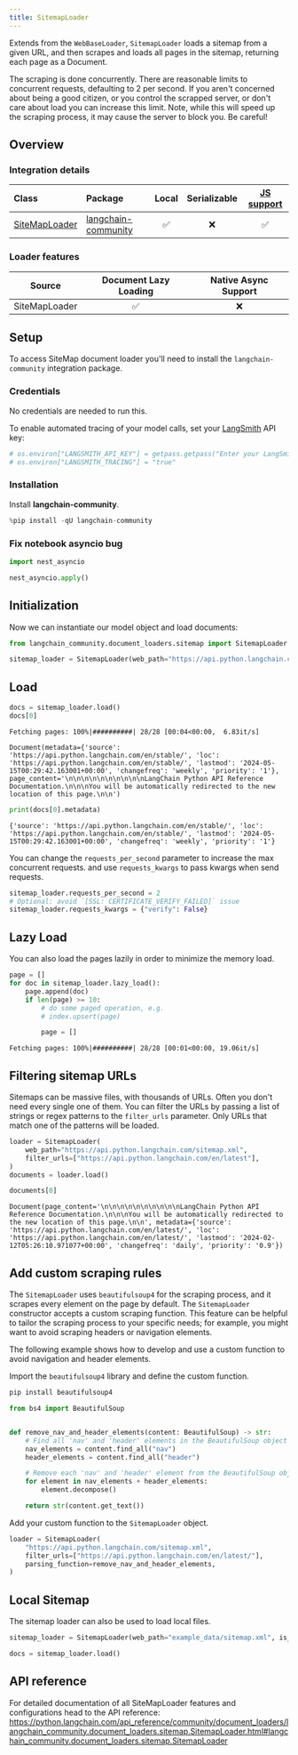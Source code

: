 ```yaml
---
title: SitemapLoader
---
```


Extends from the `WebBaseLoader`, `SitemapLoader` loads a sitemap from a given URL, and then scrapes and loads all pages in the sitemap, returning each page as a Document.

The scraping is done concurrently. There are reasonable limits to concurrent requests, defaulting to 2 per second.  If you aren't concerned about being a good citizen, or you control the scrapped server, or don't care about load you can increase this limit. Note, while this will speed up the scraping process, it may cause the server to block you. Be careful!

## Overview
### Integration details

| Class | Package | Local | Serializable | [JS support](https://js.langchain.com/docs/integrations/document_loaders/web_loaders/sitemap/)|
| :--- | :--- | :---: | :---: |  :---: |
| [SiteMapLoader](https://python.langchain.com/api_reference/community/document_loaders/langchain_community.document_loaders.sitemap.SitemapLoader.html#langchain_community.document_loaders.sitemap.SitemapLoader) | [langchain-community](https://python.langchain.com/api_reference/community/index.html) | ✅ | ❌ | ✅ |
### Loader features
| Source | Document Lazy Loading | Native Async Support
| :---: | :---: | :---: |
| SiteMapLoader | ✅ | ❌ |

## Setup

To access SiteMap document loader you'll need to install the `langchain-community` integration package.

### Credentials

No credentials are needed to run this.

To enable automated tracing of your model calls, set your [LangSmith](https://docs.smith.langchain.com/) API key:


```python
# os.environ["LANGSMITH_API_KEY"] = getpass.getpass("Enter your LangSmith API key: ")
# os.environ["LANGSMITH_TRACING"] = "true"
```

### Installation

Install **langchain-community**.


```python
%pip install -qU langchain-community
```

### Fix notebook asyncio bug


```python
import nest_asyncio

nest_asyncio.apply()
```

## Initialization

Now we can instantiate our model object and load documents:


```python
from langchain_community.document_loaders.sitemap import SitemapLoader
```


```python
sitemap_loader = SitemapLoader(web_path="https://api.python.langchain.com/sitemap.xml")
```

## Load


```python
docs = sitemap_loader.load()
docs[0]
```
```output
Fetching pages: 100%|##########| 28/28 [00:04<00:00,  6.83it/s]
```


```output
Document(metadata={'source': 'https://api.python.langchain.com/en/stable/', 'loc': 'https://api.python.langchain.com/en/stable/', 'lastmod': '2024-05-15T00:29:42.163001+00:00', 'changefreq': 'weekly', 'priority': '1'}, page_content='\n\n\n\n\n\n\n\n\n\nLangChain Python API Reference Documentation.\n\n\nYou will be automatically redirected to the new location of this page.\n\n')
```



```python
print(docs[0].metadata)
```
```output
{'source': 'https://api.python.langchain.com/en/stable/', 'loc': 'https://api.python.langchain.com/en/stable/', 'lastmod': '2024-05-15T00:29:42.163001+00:00', 'changefreq': 'weekly', 'priority': '1'}
```
You can change the `requests_per_second` parameter to increase the max concurrent requests. and use `requests_kwargs` to pass kwargs when send requests.


```python
sitemap_loader.requests_per_second = 2
# Optional: avoid `[SSL: CERTIFICATE_VERIFY_FAILED]` issue
sitemap_loader.requests_kwargs = {"verify": False}
```

## Lazy Load

You can also load the pages lazily in order to minimize the memory load.


```python
page = []
for doc in sitemap_loader.lazy_load():
    page.append(doc)
    if len(page) >= 10:
        # do some paged operation, e.g.
        # index.upsert(page)

        page = []
```
```output
Fetching pages: 100%|##########| 28/28 [00:01<00:00, 19.06it/s]
```
## Filtering sitemap URLs

Sitemaps can be massive files, with thousands of URLs.  Often you don't need every single one of them.  You can filter the URLs by passing a list of strings or regex patterns to the `filter_urls` parameter.  Only URLs that match one of the patterns will be loaded.


```python
loader = SitemapLoader(
    web_path="https://api.python.langchain.com/sitemap.xml",
    filter_urls=["https://api.python.langchain.com/en/latest"],
)
documents = loader.load()
```


```python
documents[0]
```



```output
Document(page_content='\n\n\n\n\n\n\n\n\n\nLangChain Python API Reference Documentation.\n\n\nYou will be automatically redirected to the new location of this page.\n\n', metadata={'source': 'https://api.python.langchain.com/en/latest/', 'loc': 'https://api.python.langchain.com/en/latest/', 'lastmod': '2024-02-12T05:26:10.971077+00:00', 'changefreq': 'daily', 'priority': '0.9'})
```


## Add custom scraping rules

The `SitemapLoader` uses `beautifulsoup4` for the scraping process, and it scrapes every element on the page by default. The `SitemapLoader` constructor accepts a custom scraping function. This feature can be helpful to tailor the scraping process to your specific needs; for example, you might want to avoid scraping headers or navigation elements.

 The following example shows how to develop and use a custom function to avoid navigation and header elements.

Import the `beautifulsoup4` library and define the custom function.


```python
pip install beautifulsoup4
```


```python
from bs4 import BeautifulSoup


def remove_nav_and_header_elements(content: BeautifulSoup) -> str:
    # Find all 'nav' and 'header' elements in the BeautifulSoup object
    nav_elements = content.find_all("nav")
    header_elements = content.find_all("header")

    # Remove each 'nav' and 'header' element from the BeautifulSoup object
    for element in nav_elements + header_elements:
        element.decompose()

    return str(content.get_text())
```

Add your custom function to the `SitemapLoader` object.


```python
loader = SitemapLoader(
    "https://api.python.langchain.com/sitemap.xml",
    filter_urls=["https://api.python.langchain.com/en/latest/"],
    parsing_function=remove_nav_and_header_elements,
)
```

## Local Sitemap

The sitemap loader can also be used to load local files.


```python
sitemap_loader = SitemapLoader(web_path="example_data/sitemap.xml", is_local=True)

docs = sitemap_loader.load()
```

## API reference

For detailed documentation of all SiteMapLoader features and configurations head to the API reference: https://python.langchain.com/api_reference/community/document_loaders/langchain_community.document_loaders.sitemap.SitemapLoader.html#langchain_community.document_loaders.sitemap.SitemapLoader
